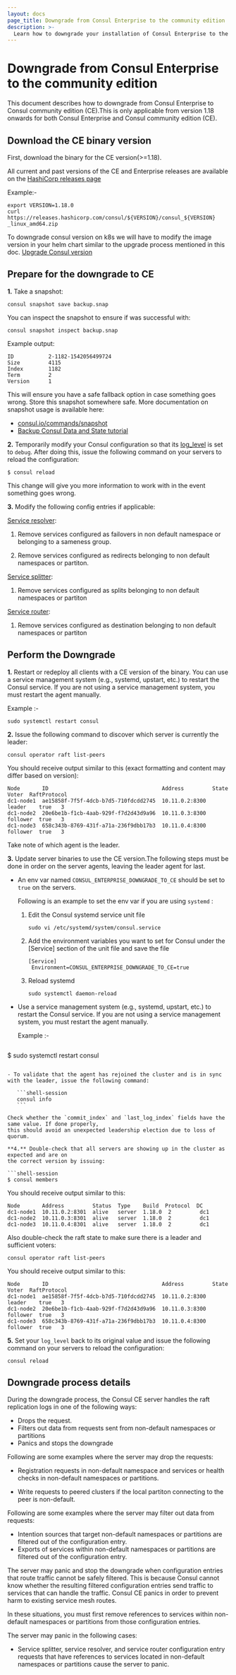 ```yaml
---
layout: docs
page_title: Downgrade from Consul Enterprise to the community edition
description: >-
  Learn how to downgrade your installation of Consul Enterprise to the free Consul community edition (CE)
---
```


# Downgrade from Consul Enterprise to the community edition

This document describes how to downgrade from Consul Enterprise to Consul community edition (CE).This is only applicable from version 1.18 onwards for both Consul Enterprise and Consul community edition (CE).

## Download the CE binary version

First, download the binary for the CE version(>=1.18).

<Tabs>
<Tab heading="Binary">

All current and past versions of the CE and Enterprise releases are
available on the [HashiCorp releases page](https://releases.hashicorp.com/consul)

Example:-
```shell-session
export VERSION=1.18.0
curl https://releases.hashicorp.com/consul/${VERSION}/consul_${VERSION} _linux_amd64.zip
```

</Tab>
<Tab heading="Kubernetes">

To downgrade consul version on k8s we will have to modify the image version in your helm chart similar to the upgrade process mentioned in this doc.
  [Upgrade Consul version](https://developer.hashicorp.com/consul/docs/k8s/upgrade#upgrade-consul-version)

</Tab>

</Tabs>

## Prepare for the downgrade to CE

**1.** Take a snapshot:

```
consul snapshot save backup.snap
```

You can inspect the snapshot to ensure if was successful with:

```
consul snapshot inspect backup.snap
```

Example output:

```
ID           2-1182-1542056499724
Size         4115
Index        1182
Term         2
Version      1
```

This will ensure you have a safe fallback option in case something goes wrong. Store
this snapshot somewhere safe. More documentation on snapshot usage is available here:

- [consul.io/commands/snapshot](/consul/commands/snapshot)
- [Backup Consul Data and State tutorial](/consul/tutorials/production-deploy/backup-and-restore)

**2.** Temporarily modify your Consul configuration so that its [log_level](/consul/docs/agent/config/cli-flags#_log_level)
       is set to `debug`. After doing this, issue the following command on your servers to
       reload the configuration:

```
$ consul reload
```

This change will give you more information to work with in the event something goes wrong.

**3.** Modify the following config entries if applicable: 

[Service resolver](https://developer.hashicorp.com/consul/docs/connect/config-entries/service-resolver): 

  1. Remove services configured as failovers in non default namespace or  belonging to a sameness group.

  2. Remove services configured as redirects belonging to non default namespaces or partiton.

[Service splitter](https://developer.hashicorp.com/consul/docs/connect/config-entries/service-splitter):

  1. Remove services configured as splits belonging to non default namespaces or partiton

[Service router](https://developer.hashicorp.com/consul/docs/connect/config-entries/service-router):

  1. Remove services configured as destination belonging to non default namespaces or partiton

## Perform the Downgrade

**1.** Restart or redeploy all clients with a CE version of the binary. You can use a service management system (e.g., systemd, upstart, etc.) to restart the Consul service. If you are not using a service management system, you must restart the  agent manually.

 Example :- 
   ```shell-session
   sudo systemctl restart consul
   ```

**2.** Issue the following command to discover which server is currently the leader:

```shell-session
consul operator raft list-peers
```

You should receive output similar to this (exact formatting and content may differ based on version):

```shell-session
Node       ID                                    Address         State     Voter  RaftProtocol
dc1-node1  ae15858f-7f5f-4dcb-b7d5-710fdcdd2745  10.11.0.2:8300  leader    true   3
dc1-node2  20e6be1b-f1cb-4aab-929f-f7d2d43d9a96  10.11.0.3:8300  follower  true   3
dc1-node3  658c343b-8769-431f-a71a-236f9dbb17b3  10.11.0.4:8300  follower  true   3
```
Take note of which agent is the leader.



**3.** Update server binaries to use the CE version.The following steps must be done in order on the server agents, leaving the leader agent for last.

 - An env var named `CONSUL_ENTERPRISE_DOWNGRADE_TO_CE` should be set to `true` on the servers. 

   Following is an example to set the env var if you are using `systemd` :
   1. Edit the Consul systemd service unit file
      ```shell-session
      sudo vi /etc/systemd/system/consul.service
      ```
   2. Add the environment variables you want to set for Consul under the [Service] section of the unit file and save the file
      ```shell-session
      [Service]
       Environment=CONSUL_ENTERPRISE_DOWNGRADE_TO_CE=true
      ```
   3. Reload systemd
      ```shell-session
      sudo systemctl daemon-reload
      ```
    
 - Use a service management system (e.g., systemd, upstart, etc.) to restart the Consul service. If you are not using a service management system, you must restart the agent manually.

   Example :- 
   ```shell-session
 $  sudo systemctl restart consul
   ```

 - To validate that the agent has rejoined the cluster and is in sync with the leader, issue the following command:

      ```shell-session
      consul info
      ```

   Check whether the `commit_index` and `last_log_index` fields have the same value. If done properly,
   this should avoid an unexpected leadership election due to loss of quorum.

**4.** Double-check that all servers are showing up in the cluster as expected and are on 
the correct version by issuing:

```shell-session
$ consul members
```

You should receive output similar to this:

```shell-session
Node       Address         Status  Type    Build  Protocol  DC
dc1-node1  10.11.0.2:8301  alive   server  1.18.0  2         dc1
dc1-node2  10.11.0.3:8301  alive   server  1.18.0  2         dc1
dc1-node3  10.11.0.4:8301  alive   server  1.18.0  2         dc1
```

Also double-check the raft state to make sure there is a leader and sufficient voters:

```shell-session
consul operator raft list-peers
```

You should receive output similar to this:

```shell-session
Node       ID                                    Address         State     Voter  RaftProtocol
dc1-node1  ae15858f-7f5f-4dcb-b7d5-710fdcdd2745  10.11.0.2:8300  leader    true   3
dc1-node2  20e6be1b-f1cb-4aab-929f-f7d2d43d9a96  10.11.0.3:8300  follower  true   3
dc1-node3  658c343b-8769-431f-a71a-236f9dbb17b3  10.11.0.4:8300  follower  true   3
```

**5.** Set your `log_level` back to its original value and issue the following command
on your servers to reload the configuration:

```shell-session
consul reload
```

## Downgrade process details

During the downgrade process, the Consul CE server handles the raft replication logs in one of the following ways:

- Drops the request. 
- Filters out data from requests sent from non-default namespaces or partitions
- Panics and stops the downgrade 

Following are some examples where the server may drop the requests: 

- Registration requests in non-default namespace and services or health checks in non-default namespaces or partitions.

- Write requests to peered clusters if the local partiton connecting to the peer is non-default. 

Following are some examples where the server may filter out data from requests:

- Intention sources that target non-default namespaces or partitions are filtered out of the configuration entry.
- Exports of services within non-default namespaces or partitions are filtered out of the configuration entry.

The server may panic and stop the downgrade when configuration entries that route traffic cannot be safely filtered. This is because Consul cannot know whether the resulting filtered configuration entries send traffic to services that can handle the traffic. Consul CE panics in order to prevent harm to existing service mesh routes.

In these situations, you must first remove references to services within non-default namespaces or partitions from those configuration entries. 
  
The server may panic in the following cases:

- Service splitter, service resolver, and service router configuration entry requests that have references to services located in non-default namespaces or partitions cause the server to panic.